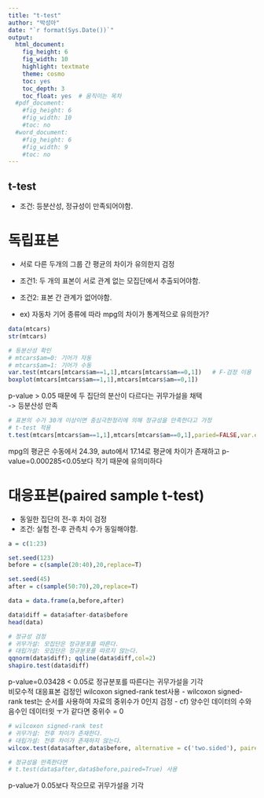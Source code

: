 ---
title: "t-test"
author: "박성아"
date: "`r format(Sys.Date())`"
output:
  html_document:
    fig_height: 6
    fig_width: 10
    highlight: textmate
    theme: cosmo
    toc: yes
    toc_depth: 3
    toc_float: yes  # 움직이는 목차 
  #pdf_document:
    #fig_height: 6
    #fig_width: 10
    #toc: no
  #word_document:
    #fig_height: 6
    #fig_width: 9
    #toc: no
---
## t-test
- 조건: 등분산성, 정규성이 만족되어야함.

# 독립표본 
- 서로 다른 두개의 그룹 간 평균의 차이가 유의한지 검정 
- 조건1: 두 개의 표본이 서로 관계 없는 모집단에서 추출되어야함.
- 조건2: 표본 간 관계가 없어야함.   

- ex) 자동차 기어 종류에 따라 mpg의 차이가 통계적으로 유의한가?
```{r setup, include=FALSE}
data(mtcars)
str(mtcars)

# 등분산성 확인 
# mtcars$am=0: 기어가 자동
# mtcars$am=1: 기어가 수동
var.test(mtcars[mtcars$am==1,1],mtcars[mtcars$am==0,1])   # F-검정 이용
boxplot(mtcars[mtcars$am==1,1],mtcars[mtcars$am==0,1])
```
p-value > 0.05 때문에 두 집단의 분산이 다르다는 귀무가설을 채택   
-> 등분산성 만족

```{r}
# 표본의 수가 30개 이상이면 중심극한정리에 의해 정규성을 만족한다고 가정
# t-test 적용 
t.test(mtcars[mtcars$am==1,1],mtcars[mtcars$am==0,1],paried=FALSE,var.equal = TRUE, conf.level = 0.95)
```
mpg의 평균은 수동에서 24.39, auto에서 17.14로 평균에 차이가 존재하고 p-value=0.000285<0.05보다 작기 때문에 유의미하다 

# 대응표본(paired sample t-test)
- 동일한 집단의 전-후 차이 검정 
- 조건: 실험 전-후 관측치 수가 동일해야함.
```{r pressure, echo=FALSE}
a = c(1:23)

set.seed(123)
before = c(sample(20:40),20,replace=T)

set.seed(45)
after = c(sample(50:70),20,replace=T)

data = data.frame(a,before,after)

data$diff = data$after-data$before
head(data)

# 정규성 검정
# 귀무가설: 모집단은 정규분포를 따른다.
# 대립가설: 모집단은 정규분포를 따르지 않는다.
qqnorm(data$diff); qqline(data$diff,col=2)
shapiro.test(data$diff)
```
p-value=0.03428 < 0.05로 정규분포를 따른다는 귀무가설을 기각   
비모수적 대응표본 검정인 wilcoxon signed-rank test사용 
- wilcoxon signed-rank test는 순서를 사용하여 자료의 중위수가 0인지 검정
- cf) 양수인 데이터의 수와 음수인 데이터읫 ㅜ가 같다면 중위수 = 0
```{r}
# wilcoxon signed-rank test
# 귀무가설: 전후 차이가 존재한다.
# 대립가설: 전후 차이가 존재하지 않는다.
wilcox.test(data$after,data$before, alternative = c('two.sided'), paired=TRUE, conf.level = 0.95)

# 정규성을 만족한다면
# t.test(data$after,data$before,paired=True) 사용
```
p-value가 0.05보다 작으므로 귀무가설을 기각
